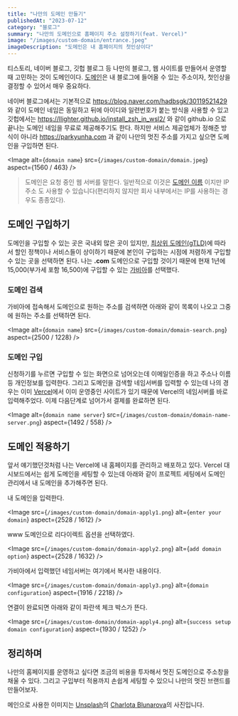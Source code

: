 ```yaml
---
title: "나만의 도메인 만들기"
publishedAt: "2023-07-12"
category: "블로그"
summary: "나만의 도메인으로 홈페이지 주소 설정하기(feat. Vercel)"
image: "/images/custom-domain/entrance.jpeg"
imageDescription: "도메인은 내 홈페이지의 첫인상이다"
---
```


티스토리, 네이버 블로그, 깃헙 블로그 등 나만의 블로그, 웹 사이트를 만들어서 운영할 때 고민하는 것이 도메인이다. [도메인](https://ko.wix.com/blog/post/what-is-a-domain)은 내 블로그에 들어올 수 있는 주소이자, 첫인상을 결정할 수 있어서 매우 중요하다.

네이버 블로그에서는 기본적으로 https://blog.naver.com/hadbsgk/30119521429 와 같이 도메인 네임은 동일하고 뒤에 아이디와 일련번호가 붙는 방식을 사용할 수 있고 깃헙에서는 https://llighter.github.io/install_zsh_in_wsl2/ 와 같이 github.io 으로 끝나는 도메인 네임을 무료로 제공해주기도 한다. 하지만 서비스 제공업체가 정해준 방식이 아니라 https://parkyunha.com 과 같이 나만의 멋진 주소를 가지고 싶으면 도메인을 구입하면 된다.

<Image
  alt={`domain name`}
  src={`/images/custom-domain/domain.jpeg`}
  aspect={1560 / 463}
/>

> 도메인은 요청 중인 웹 서버를 말한다. 일반적으로 이것은 [도메인 이름](https://developer.mozilla.org/en-US/docs/Learn/Common_questions/Web_mechanics/What_is_a_domain_name) 이지만 IP 주소 도 사용할 수 있습니다(편리하지 않지만 회사 내부에서는 IP를 사용하는 경우도 종종있다).

## 도메인 구입하기

도메인을 구입할 수 있는 곳은 국내외 많은 곳이 있지만, [최상위 도메인(gTLD)](https://library.gabia.com/contents/domain/713/)에 따라서 할인 정책이나 서비스들이 상이하기 때문에 본인이 구입하는 시점에 저렴하게 구입할 수 있는 곳을 선택하면 된다. 나는 **.com** 도메인으로 구입할 것이기 때문에 현재 1년에 15,000(부가세 포함 16,500)에 구입할 수 있는 [가비아](https://domain.gabia.com/)를 선택했다.

### 도메인 검색

가비아에 접속해서 도메인으로 원하는 주소를 검색하면 아래와 같이 목록이 나오고 그중에 원하는 주소를 선택하면 된다.

<Image
  alt={`domain name`}
  src={`/images/custom-domain/domain-search.png`}
  aspect={2500 / 1228}
/>

### 도메인 구입

신청하기를 누르면 구입할 수 있는 화면으로 넘어오는데 이메일인증을 하고 주소나 이름 등 개인정보를 입력한다. 그리고 도메인을 검색할 네임서버를 입력할 수 있는데 나의 경우는 이미 [Vercel](https://vercel.com/)에서 이미 운영중인 사이트가 있기 때문에 Vercel의 네임서버를 바로 입력해주었다. 이제 다음단계로 넘어가서 결제를 완료하면 된다.

<Image
  alt={`domain name server`}
  src={`/images/custom-domain/domain-name-server.png`}
  aspect={1492 / 558}
/>

## 도메인 적용하기

앞서 얘기했던것처럼 나는 Vercel에 내 홈페이지를 관리하고 배포하고 있다. Vercel 대시보드에서는 쉽게 도메인을 세팅할 수 있는데 아래와 같이 프로젝트 세팅에서 도메인 관리에서 내 도메인을 추가해주면 된다.

내 도메인을 입력한다.

<Image
  src={`/images/custom-domain/domain-apply1.png`}
  alt={`enter your domain`}
  aspect={2528 / 1612}
/>

www 도메인으로 리다이렉트 옵션을 선택하였다.

<Image
  src={`/images/custom-domain/domain-apply2.png`}
  alt={`add domain option`}
  aspect={2528 / 1632}
/>

가비아에서 입력했던 네임서버는 여기에서 복사한 내용이다.

<Image
  src={`/images/custom-domain/domain-apply3.png`}
  alt={`domain configuration`}
  aspect={1916 / 2218}
/>

연결이 완료되면 아래와 같이 파란색 체크 박스가 뜬다.

<Image
  src={`/images/custom-domain/domain-apply4.png`}
  alt={`success setup domain configuration`}
  aspect={1930 / 1252}
/>

## 정리하며

나만의 홈페이지를 운영하고 싶다면 조금의 비용을 투자해서 멋진 도메인으로 주소창을 채울 수 있다. 그리고 구입부터 적용까지 손쉽게 세팅할 수 있으니 나만의 멋진 브랜드를 만들어보자.

메인으로 사용한 이미지는 [Unsplash](https://unsplash.com/ko/%EC%82%AC%EC%A7%84/njIvk4JYXBA?utm_source=unsplash&utm_medium=referral&utm_content=creditCopyText)의 [Charlota Blunarova](https://unsplash.com/@charlotablunarova?utm_source=unsplash&utm_medium=referral&utm_content=creditCopyText)의 사진입니다.

